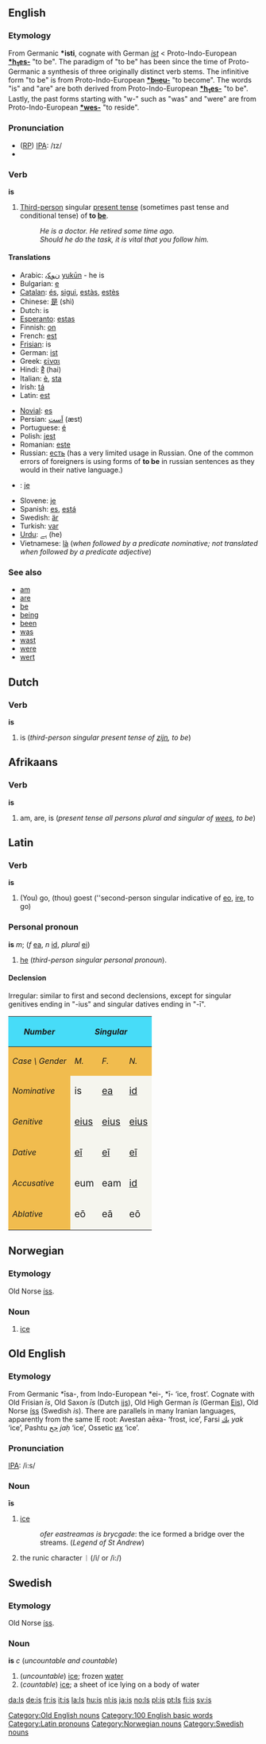 ==English==

{{rank|he|his|with|12|is|it|for|as}}

===Etymology===
From Germanic '''*isti''', cognate with German ''[[ist]]'' < Proto-Indo-European '''[[*h1es-|*h<sub>1</sub>es-]]''' "to be". The paradigm of "to be" has been since the time of Proto-Germanic a synthesis of three originally distinct verb stems. The infinitive form "to be" is from Proto-Indo-European '''[[*bheu-|*b<font size=-2>H</font>eu-]]''' "to become". The words "is" and "are" are both derived from Proto-Indo-European '''[[*h1es-|*h<sub>1</sub>es-]]''' "to be". Lastly, the past forms starting with "w-" such as "was" and "were" are from Proto-Indo-European '''[[*wes-]]''' "to reside".

===Pronunciation===
* ([[RP]]) [[IPA]]: /ɪz/
*{{audio|en-us-is.ogg|Audio (US)}}

===Verb===
'''is'''

#[[Third-person]] singular [[present tense]] (sometimes past tense and conditional tense) of '''to [[be]]'''.
#:''He is a doctor.  He retired some time ago.''
#:''Should he do the task, it is vital that you follow him.''

====Translations====
{{top}}
*Arabic: [[ﻥﻮﻜﻳ]] [[yukūn]] - he is 
*Bulgarian: [[е]]
*[[Catalan]]: [[és]], [[sigui]], [[estàs]], [[estès]]
*Chinese: [[是]] (shì)
*Dutch: is
*[[Esperanto]]: [[estas]]
*Finnish: [[on#Finnish|on]]
*French: [[est#French|est]]
*[[Frisian]]: is
*German: [[ist]]
*Greek: [[είναι]]
*Hindi:  [[है]] (hai)
*Italian: [[è]], [[sta]]
*Irish: [[tá]]
*Latin: [[est]]
{{mid}}
*[[Novial]]: [[es]]
*Persian: [[است|اَست]] (æst)
*Portuguese: [[é]]
*Polish: [[jest]]
*Romanian: [[este]]
*Russian: [[есть]] (has a very limited usage in Russian. One of the common errors of foreigners is using forms of '''to be''' in russian sentences as they would in their native language.)
*{{sk}}: [[je#Slovak|je]]
*Slovene: [[je]]
*Spanish: [[es]], [[está]]
*Swedish: [[är]]
*Turkish: [[var]]
*[[Urdu]]: [[ہے]] (he)
*Vietnamese: [[là#Vietnamese|là]] (''when followed by a predicate nominative; not translated when followed by a predicate adjective'')
{{bottom}}

===See also===
*[[am]]
*[[are]]
*[[be]]
*[[being]]
*[[been]]
*[[was]]
*[[wast]]
*[[were]]
*[[wert]]

==Dutch==

===Verb===
'''is'''

#is (''third-person singular present tense of [[zijn]], to be'')

==Afrikaans==

===Verb===
'''is'''

# am, are, is (''present tense all persons plural and singular of [[wees]], to be'')

==Latin==

===Verb===
'''is'''

#(You) go, (thou) goest (''second-person singular indicative of [[eo]], [[ire]], to go)

===Personal pronoun===
'''is''' ''m''; (''f'' [[ea]], ''n'' [[id]], ''plural'' [[ei]])

#[[he]] (''third-person singular personal pronoun'').

====Declension====
Irregular: similar to first and second declensions, except for singular genitives ending in "-ius" and singular datives ending in "-&#299;".
{| cellpadding="5" border="1"
!style="background:#47DCF8;"| ''Number''
!style="background:#47DCF8;" colspan=3| ''Singular''
|
!style="background:#47DCF8;" colspan=3| ''Plural''
|-
!style="background:#F1BC4E;"|''Case \ Gender''
!style="background:#F1BC4E;"| ''M.''
!style="background:#F1BC4E;"| ''F.''
!style="background:#F1BC4E;"| ''N.''
|
!style="background:#F1BC4E;"| ''MM.''
!style="background:#F1BC4E;"| ''FF.''
!style="background:#F1BC4E;"| ''NN.''
|-
!style="background:#F1BC4E;"| ''Nominative''
|style="background:#F5F5EE;"| <big>is
|style="background:#F5F5EE;"| <big>[[ea]]
|style="background:#F5F5EE;"| <big>[[id]]
|
|style="background:#F5F5EE;"| <big>[[ei|e&#299;]], [[ii|i&#299;]]
|style="background:#F5F5EE;"| <big>[[eae]]
|style="background:#F5F5EE;"| <big>[[ea]]
|-
!style="background:#F1BC4E;"| ''Genitive''
|style="background:#F5F5EE;"| <big>[[eius]] 
|style="background:#F5F5EE;"| <big>[[eius]] 
|style="background:#F5F5EE;"| <big>[[eius]]
|
|style="background:#F5F5EE;"| <big>e&#333;rum  
|style="background:#F5F5EE;"| <big>e&#257;rum 

|style="background:#F5F5EE;"| <big>e&#333;rum
|-
!style="background:#F1BC4E;"| ''Dative''
|style="background:#F5F5EE;"| <big>[[ei|e&#299;]] 
|style="background:#F5F5EE;"| <big>[[ei|e&#299;]] 
|style="background:#F5F5EE;"| <big>[[ei|e&#299;]]
|
|style="background:#F5F5EE;"| <big>e&#299;s 
|style="background:#F5F5EE;"| <big>e&#299;s 
|style="background:#F5F5EE;"| <big>e&#299;s
|-
!style="background:#F1BC4E;"| ''Accusative''
|style="background:#F5F5EE;"| <big>eum 
|style="background:#F5F5EE;"| <big>eam
|style="background:#F5F5EE;"| <big>[[id]]
|
|style="background:#F5F5EE;"| <big>e&#333;s
|style="background:#F5F5EE;"| <big>e&#257;s
|style="background:#F5F5EE;"| <big>[[ea]]
|-
!style="background:#F1BC4E;"| ''Ablative''
|style="background:#F5F5EE;"| <big>e&#333; 
|style="background:#F5F5EE;"| <big>e&#257;
|style="background:#F5F5EE;"| <big>e&#333;
|
|style="background:#F5F5EE;"| <big>e&#299;s 
|style="background:#F5F5EE;"| <big>e&#299;s
|style="background:#F5F5EE;"| <big>e&#299;s
|} 

==Norwegian==
===Etymology===
Old Norse [[iss|íss]].

===Noun ===
{{no-noun-mu|is}}
#[[ice]]

==Old English==
<!-- don't move this to an ‘īs’ page!  We add the macron sign to show pronunciation, it is NOT an Old English letter! -->

===Etymology===
From Germanic *īsa-, from Indo-European *ei-, *ī- ‘ice, frost’. Cognate with Old Frisian ''īs'', Old Saxon ''īs'' (Dutch [[ijs]]), Old High German ''īs'' (German [[Eis]]), Old Norse [[íss]] (Swedish ''is''). There are parallels in many Iranian languages, apparently from the same IE root: Avestan aēxa- ‘frost, ice’, Farsi [[يك]] ''yak'' ‘ice’, Pashtu [[جح]] ''jaḥ'' ‘ice’, Ossetic [[их]] ‘ice’.

===Pronunciation===
[[IPA]]: /i:s/

===Noun===
'''īs'''
# [[ice]]
#:''ofer eastreamas is brycgade'': the ice formed a bridge over the streams.  (''Legend of St Andrew'')
# the runic character ᛁ (/i/ or /i:/)

[[Category:Old English nouns]]

==Swedish==
===Etymology===
Old Norse [[iss|íss]].

===Noun===
'''is''' ''c'' (''uncountable and countable'')

#(''uncountable'') [[ice]]; frozen [[water]]
#(''countable'') [[ice]]; a sheet of ice lying on a body of water

[[Category:100 English basic words]]
[[Category:Latin pronouns]]
[[Category:Norwegian nouns]]
[[Category:Swedish nouns]]

[[da:Is]]
[[de:is]]
[[fr:is]]
[[it:is]]
[[la:Is]]
[[hu:is]]
[[nl:is]]
[[ja:is]]
[[no:Is]]
[[pl:is]]
[[pt:Is]]
[[fi:is]]
[[sv:is]]